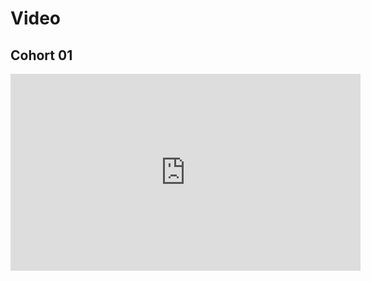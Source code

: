 # Video {-}

## Cohort 01

<iframe width="560" height="315" src="https://www.youtube.com/embed/sPQAM3-m9_Y" title="Python for Data Analysis: Time Series (py4da01 11)" frameborder="0" allow="accelerometer; autoplay; clipboard-write; encrypted-media; gyroscope; picture-in-picture" allowfullscreen></iframe>

